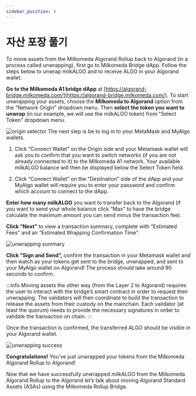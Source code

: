 ```yaml
---
sidebar_position: 4
---
```



# 자산 포장 풀기

To move assets from the Milkomeda Algorand Rollup back to Algorand (in a process called unwrapping), first go to Milkomeda Bridge dApp. Follow the steps below to unwrap milkALGO and to receive ALGO in your Algorand wallet.

**Go to the Milkomeda A1 bridge dApp** at [https://algorand-bridge.milkomeda.com/](https://algorand-bridge.milkomeda.com/). To start unwrapping your assets, choose the **Milkomeda to Algorand** option from the "Network Origin" dropdown menu. Then **select the token you want to unwrap** (in our example, we will use the milkALGO token) from "Select Token" dropdown menu.

<img src={dappselectorigirollup} className="img-full" alt="origin selector" />
The next step is be to log in to your MetaMask and MyAlgo wallets.

1.  Click “Connect Wallet” on the Origin side and your Metamask wallet will ask you to confirm that you want to switch networks (if you are not already connected to it) to the Milkomeda A1 network. Your available milkALGO balance will then be displayed below the Select Token field.

2.  Click “Connect Wallet” on the “Destination” side of the dApp and your MyAlgo wallet will require you to enter your password and confirm which account to connect to the dApp.

**Enter how many milkALGO** you want to transfer back to the Algorand (if you want to send your whole balance click “Max” to have the bridge calculate the maximum amount you can send minus the transaction fee).

**Click “Next”** to view a transaction summary, complete with “Estimated Fees” and an “Estimated Wrapping Confirmation Time”.

<img src={unwrappingsummary} className="img-full" alt="unwrapping summary" />

**Click “Sign and Send”,** confirm the transaction in your Metamask wallet and then watch as your tokens get sent to the bridge, unwrapped, and sent to your MyAlgo wallet on Algorand! The process should take around 90 seconds to confirm.

:::info 
Moving assets the other way (from the Layer 2 to Algorand) requires the user to interact with the bridge’s smart contract in order to request their unwrapping. The validators will then coordinate to build the transaction to release the assets from their custody on the mainchain. Each validator (at least the quorum) needs to provide the necessary signatures in order to validate the transaction on chain.
:::

Once the transaction is confirmed, the transferred ALGO should be visible in your Algorand wallet.

<img src={unwrappingsuccess} className="img-full" alt="unwrapping success" />

**Congratulations!** You’ve just unwrapped your tokens from the Milkomeda Algorand Rollup to Algorand!

Now that we have successfully unwrapped milkALGO from the Milkomeda Algorand Rollup to the Algorand let’s talk about moving Algorand Standard Assets (ASAs) using the Milkomeda Rollup Bridge.
